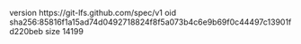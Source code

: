 version https://git-lfs.github.com/spec/v1
oid sha256:85816f1a15ad74d0492718824f8f5a073b4c6e9b69f0c44497c13901fd220beb
size 14199
